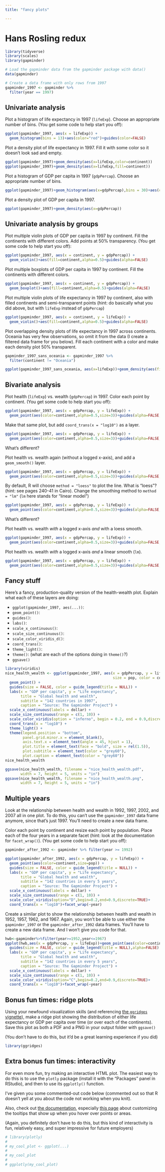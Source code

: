 ```yaml
---
title: "fancy plots"

---
```




# Hans Rosling redux

```r
library(tidyverse)
library(scales)
library(gapminder)

# Load the gapminder data from the gapminder package with data()
data(gapminder)

# Create a data frame with only rows from 1997
gapminder_1997 <- gapminder %>%
  filter(year == 1997)
```


## Univariate analysis

Plot a histogram of life expectancy in 1997 (`lifeExp`). Choose an appropriate number of bins. (You get some code to help start you off):

```r
ggplot(gapminder_1997, aes(x = lifeExp)) +
  geom_histogram(bins = 13)+aes(color="red")+guides(color=FALSE)
```

Plot a density plot of life expectancy in 1997. Fill it with some color so it doesn't look sad and empty.

```r

ggplot(gapminder_1997)+geom_density(aes(x=lifeExp,color=continent))
ggplot(gapminder_1997)+geom_density(aes(x=lifeExp,fill=continent))

```

Plot a histogram of GDP per capita in 1997 (`gdpPercap`). Choose an appropriate number of bins.

```r
ggplot(gapminder_1997)+geom_histogram(aes(x=gdpPercap),bins = 30)+aes(color="red")+guides(color=FALSE)
```

Plot a density plot of GDP per capita in 1997.

```r
ggplot(gapminder_1997)+geom_density(aes(x=gdpPercap))

```

## Univariate analysis by groups

Plot multiple violin plots of GDP per capita in 1997 by continent. Fill the continents with different colors. Add points at 50% transparency. (You get some code to help start you off):

```r
ggplot(gapminder_1997, aes(x = continent, y = gdpPercap)) +
  geom_violin()+aes(fill=continent,alpha=0.5)+guides(alpha=FALSE)
```

Plot multiple boxplots of GDP per capita in 1997 by continent. Fill the continents with different colors.

```r
ggplot(gapminder_1997, aes(x = continent, y = gdpPercap)) +
  geom_boxplot()+aes(fill=continent,alpha=0.5)+guides(alpha=FALSE)
```

Plot multiple violin plots of life expectancy in 1997 by continent, also with filled continents and semi-transparent points (hint: do basically what you did above, but with `lifeExp` instead of `gdpPercap`)

```r
ggplot(gapminder_1997, aes(x = continent, y = lifeExp)) +
  geom_violin()+aes(fill=continent,alpha=0.5)+guides(alpha=FALSE)
```

Plot overlapping density plots of life expectancy in 1997 across continents. Oceania has very few observations, so omit it from the data (I create a filtered data frame for you below). Fill each continent with a color and make each density plot 50% transparent.

```r
gapminder_1997_sans_oceania <- gapminder_1997 %>%
  filter(continent != "Oceania")

ggplot(gapminder_1997_sans_oceania, aes(x=lifeExp))+geom_density(aes(fill=continent))+aes(alpha=0.5)+guides(alpha=FALSE)
```

## Bivariate analysis

Plot health (`lifeExp`) vs. wealth (`gdpPercap`) in 1997. Color each point by continent. (You get some code to help start you off):

```r
ggplot(gapminder_1997, aes(x = gdpPercap, y = lifeExp)) +
  geom_point(aes(color=continent,alpha=0.5,size=3))+guides(alpha=FALSE,size=FALSE)
```

Make that same plot, but add `coord_trans(x = "log10")` as a layer.

```r
ggplot(gapminder_1997, aes(x = gdpPercap, y = lifeExp)) +
  geom_point(aes(color=continent,alpha=0.5,size=3))+guides(alpha=FALSE,size=FALSE)+coord_trans(x = "log10")
```

What's different?

Plot health vs. wealth again (without a logged x-axis), and add a `geom_smooth()` layer.

```r

ggplot(gapminder_1997, aes(x = gdpPercap, y = lifeExp)) +
  geom_point(aes(color=continent,alpha=0.5,size=3))+guides(alpha=FALSE,size=FALSE)+geom_smooth()
```

By default, R will choose `method = "loess"` to plot the line. What is "loess"? (hint: see pages 240-41 in Cairo). Change the smoothing method to `method = "lm"` (`lm` here stands for "linear model")

```r
ggplot(gapminder_1997, aes(x = gdpPercap, y = lifeExp)) +
  geom_point(aes(color=continent,alpha=0.5,size=3))+guides(alpha=FALSE,size=FALSE)+geom_smooth(method="lm")
```

What's different?

Plot health vs. wealth *with* a logged x-axis *and* with a loess smooth.

```r
ggplot(gapminder_1997, aes(x = gdpPercap, y = lifeExp)) +
  geom_point(aes(color=continent,alpha=0.5,size=3))+guides(alpha=FALSE,size=FALSE)+coord_trans(x="log10")+geom_smooth()
```

Plot health vs. wealth *with* a logged x-axis *and* a linear smooth (`lm`). 

```r
ggplot(gapminder_1997, aes(x = gdpPercap, y = lifeExp)) +
  geom_point(aes(color=continent,alpha=0.5,size=3))+guides(alpha=FALSE,size=FALSE)+coord_trans(x="log10")+geom_smooth(method="lm")
```


## Fancy stuff

Here's a fancy, production-quality version of the health-wealth plot. Explain what each of these layers are doing:

- `ggplot(gapminder_1997, aes(...))`: 
- `geom_point()`: 
- `guides()`: 
- `labs()`: 
- `scale_x_continuous()`: 
- `scale_size_continuous()`: 
- `scale_color_viridis_d()`:
- `coord_trans()`: 
- `theme_light()`: 
- `theme()`: (what are each of the options doing in `theme()`?)
- `ggsave()`

```r
library(viridis)
nice_health_wealth <- ggplot(gapminder_1997, aes(x = gdpPercap, y = lifeExp, 
                                                 size = pop, color = continent)) +
  geom_point() + 
  guides(size = FALSE, color = guide_legend(title = NULL)) +
  labs(x = "GDP per capita", y = "Life expectancy",
       title = "Global health and wealth",
       subtitle = "142 countries in 1997",
       caption = "Source: The Gapminder Project") +
  scale_x_continuous(labels = dollar) +
  scale_size_continuous(range = c(1, 10)) +
  scale_color_viridis(option = "inferno", begin = 0.2, end = 0.9,discrete = TRUE) +
  coord_trans(x = "log10") + 
  theme_light() + 
  theme(legend.position = "bottom",
        panel.grid.minor.x = element_blank(),
        axis.text.x = element_text(angle = 45, hjust = 1),
        plot.title = element_text(face = "bold", size = rel(1.5)),
        plot.subtitle = element_text(color = "grey60"),
        plot.caption = element_text(color = "grey60"))
nice_health_wealth

ggsave(nice_health_wealth, filename = "nice_health_wealth.pdf",
       width = 7, height = 5, units = "in")
ggsave(nice_health_wealth, filename = "nice_health_wealth.png",
       width = 7, height = 5, units = "in")
```


## Multiple years

Look at the relationship between health and wealth in 1992, 1997, 2002, and 2007 all in one plot. To do this, you can't use the `gapminder_1997` data frame anymore, since that's just 1997. You'll need to create a new data frame. 

Color each point by continent and resize each point by population. Place each of the four years in a separate facet (hint: look at the documentation for `facet_wrap()`). (You get some code to help start you off):

```r
gapminder_after_1992 <- gapminder %>% filter(year >= 1992)

ggplot(gapminder_after_1992, aes(x = gdpPercap, y = lifeExp)) +
  geom_point(aes(color=continent,size=pop)) + 
  guides(size = FALSE, color = guide_legend(title = NULL)) +
  labs(x = "GDP per capita", y = "Life expectancy",
       title = "Global health and wealth",
       subtitle = "142 countries in every 5 years",
       caption = "Source: The Gapminder Project") +
  scale_x_continuous(labels = dollar) +
  scale_size_continuous(range = c(1, 10)) +
  scale_color_viridis(option="D",begin=0.2,end=0.9,discrete=TRUE)+
  coord_trans(x = "log10")+facet_wrap(~year)
```

Create a similar plot to show the relationship between health and wealth in 1952, 1957, 1962, and 1967. Again, you won't be able to use either the `gapminder_1997` or the `gapminder_after_1992` data frames. You'll have to create a new data frame. And I won't give you code for that.

```r
hwb<-gapminder%>%filter(year>=1952,year<=1967)
ggplot(hwb,aes(x = gdpPercap, y = lifeExp))+geom_point(aes(color=continent,size=pop,alpha=0.5)) + 
  guides(size = FALSE, color = guide_legend(title = NULL),alpha=FALSE) +
  labs(x = "GDP per capita", y = "Life expectancy",
       title = "Global health and wealth",
       subtitle = "142 countries in every 5 years",
       caption = "Source: The Gapminder Project") +
  scale_x_continuous(labels = dollar) +
  scale_size_continuous(range = c(1, 10)) +
  scale_color_viridis(option="C",begin=0.2,end=0.9,discrete=TRUE)+
  coord_trans(x = "log10")+facet_wrap(~year)
```

## Bonus fun times: ridge plots

Using your newfound visualization skills (and referencing [the `ggridges` vignette](https://cran.r-project.org/web/packages/ggridges/vignettes/introduction.html)), make a ridge plot showing the distribution of either life expectancy or GDP per capita over time (or over each of the continents). Save this plot as both a PDF and a PNG in your output folder with `ggsave()`

(You don't have to do this, but it'd be a great learning experience if you did)

```r
library(ggridges)

```


## Extra bonus fun times: interactivity

For even more fun, try making an interactive HTML plot. The easiest way to do this is to use the `plotly` package (install it with the "Packages" panel in RStudio), and then to use its `ggplotly()` function.

I've given you some commented-out code below (commented out so that R doesn't yell at you about the code not working when you knit). 

Also, check out [the documentation](https://plot.ly/ggplot2/), especially [this page](https://plot.ly/ggplot2/interactive-tooltip/) about customizing the tooltips that show up when you hover over points or areas.

(Again, you definitely don't have to do this, but this kind of interactivity is fun, relatively easy, and super impressive for future employers)

```r
# library(plotly)
# 
# my_cool_plot <- ggplot(...)
#
# my_cool_plot
# 
# ggplotly(my_cool_plot)
```
